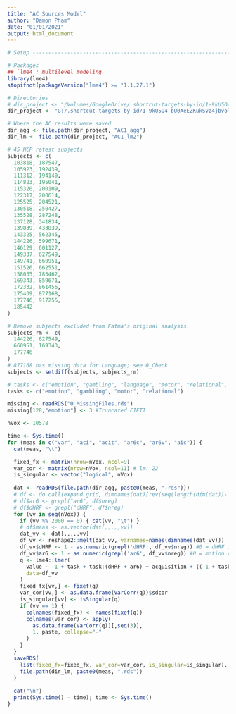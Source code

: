 ```yaml
---
title: "AC Sources Model"
author: "Damon Pham"
date: "01/01/2021"
output: html_document
---
```


```r
# Setup ---------------------------------------------------------------------------------

# Packages
## `lme4`: multilevel modeling
library(lme4)
stopifnot(packageVersion("lme4") >= "1.1.27.1")

# Directories
# dir_project <- "/Volumes/GoogleDrive/.shortcut-targets-by-id/1-9kU5O4-bU0AeEZKukSvz4jbvolppJGG/ddpham/Prewhitening-Paper" # Mac Pro
dir_project <- "G:/.shortcut-targets-by-id/1-9kU5O4-bU0AeEZKukSvz4jbvolppJGG/ddpham/Prewhitening-Paper" # Damon personal

# Where the AC results were saved
dir_agg <- file.path(dir_project, "AC1_agg")
dir_lm <- file.path(dir_project, "AC1_lm2")

# 45 HCP retest subjects
subjects <- c(
  103818, 187547,
  105923, 192439,
  111312, 194140,
  114823, 195041,
  115320, 200109,
  122317, 200614,
  125525, 204521,
  130518, 250427,
  135528, 287248,
  137128, 341834,
  139839, 433839,
  143325, 562345,
  144226, 599671,
  146129, 601127,
  149337, 627549,
  149741, 660951,
  151526, 662551,
  158035, 783462,
  169343, 859671,
  172332, 861456,
  175439, 877168,
  177746, 917255,
  185442
)

# Remove subjects excluded from Fatma's original analysis.
subjects_rm <- c(
  144226, 627549,
  660951, 169343,
  177746
)
# 877168 has missing data for Language; see 0_Check
subjects <- setdiff(subjects, subjects_rm)

# tasks <- c("emotion", "gambling", "language", "motor", "relational", "social")
tasks <- c("emotion", "gambling", "motor", "relational")

missing <- readRDS("0_MissingFiles.rds")
missing[128,"emotion"] <- 3 #Truncated CIFTI

nVox <- 10578
```


```r
time <- Sys.time()
for (meas in c("var", "aci", "acit", "ar6c", "ar6v", "aic")) {
  cat(meas, "\t")

  fixed_fx <- matrix(nrow=nVox, ncol=9)
  var_cor <- matrix(nrow=nVox, ncol=11) # lm: 22
  is_singular <- vector("logical", nVox)
  
  dat <- readRDS(file.path(dir_agg, paste0(meas, ".rds")))
  # df <- do.call(expand.grid, dimnames(dat)[rev(seq(length(dim(dat))-1))])
  # df$ar6 <- grepl("ar6", df$nreg)
  # df$dHRF <- grepl("dHRF", df$nreg)
  for (vv in seq(nVox)) {
    if (vv %% 2000 == 0) { cat(vv, "\t") }
    # df$meas <- as.vector(dat[,,,,,vv])
    dat_vv <- dat[,,,,,vv]
    df_vv <- reshape2::melt(dat_vv, varnames=names(dimnames(dat_vv)))
    df_vv$dHRF <- 1 - as.numeric(grepl('dHRF', df_vv$nreg)) #0 = dHRF included (baseline), 1 = dHRF not included
    df_vv$ar6 <- 1 - as.numeric(grepl('ar6', df_vv$nreg)) #0 = motion regression (baseline), 1 = no motion regression
    q <- lme4::lmer(
      value ~ -1 + task + task:(dHRF + ar6) + acquisition + ((-1 + task)|subject), 
      data=df_vv
    )
    fixed_fx[vv,] <- fixef(q)
    var_cor[vv,] <- as.data.frame(VarCorr(q))$sdcor
    is_singular[vv] <- isSingular(q)
    if (vv == 1) { 
      colnames(fixed_fx) <- names(fixef(q))
      colnames(var_cor) <- apply(
        as.data.frame(VarCorr(q))[,seq(3)], 
        1, paste, collapse="-"
      )
    }
  }
  saveRDS(
    list(fixed_fx=fixed_fx, var_cor=var_cor, is_singular=is_singular), 
    file.path(dir_lm, paste0(meas, ".rds"))
  )
  
  cat("\n")
  print(Sys.time() - time); time <- Sys.time()
}
```
